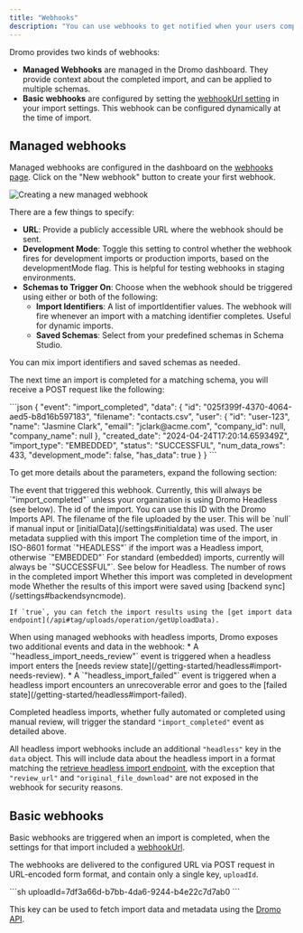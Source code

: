 ```yaml
---
title: "Webhooks"
description: "You can use webhooks to get notified when your users complete an import using Dromo."
---
```


Dromo provides two kinds of webhooks:
* **Managed Webhooks** are managed in the Dromo dashboard. They provide context about the completed import, and can be applied to multiple schemas.
* **Basic webhooks** are configured by setting the [webhookUrl setting](/settings#webhookurl) in your import settings. This webhook can be configured dynamically at the time of import.

## Managed webhooks

Managed webhooks are configured in the dashboard on the [webhooks page](https://dashboard.dromo.io/webhooks). Click on the "New webhook" button to create your first webhook.

![Creating a new managed webhook](/images/assets/images/managed_webhook-f482fe6af96ed967f9a154de467ee7e4.png)

There are a few things to specify:
* **URL**: Provide a publicly accessible URL where the webhook should be sent.
* **Development Mode**: Toggle this setting to control whether the webhook fires for development imports or production imports, based on the developmentMode flag. This is helpful for testing webhooks in staging environments.
* **Schemas to Trigger On**: Choose when the webhook should be triggered using either or both of the following:
  * **Import Identifiers**: A list of importIdentifier values. The webhook will fire whenever an import with a matching identifier completes. Useful for dynamic imports.
  * **Saved Schemas**: Select from your predefined schemas in Schema Studio.

You can mix import identifiers and saved schemas as needed.

The next time an import is completed for a matching schema, you will receive a POST request like the following:

<CodeGroup>
```json
{
  "event": "import_completed", 
  "data": {
    "id": "025f399f-4370-4064-aed5-b8d16b597183",
    "filename": "contacts.csv", 
    "user": {
      "id": "user-123",
      "name": "Jasmine Clark",
      "email": "jclark@acme.com",
      "company_id": null,
      "company_name": null
    },
    "created_date": "2024-04-24T17:20:14.659349Z",
    "import_type": "EMBEDDED",
    "status": "SUCCESSFUL",
    "num_data_rows": 433,
    "development_mode": false,
    "has_data": true
  }
}
```
</CodeGroup>

To get more details about the parameters, expand the following section:

<Expandable title="more about fields in the webhook">
<ResponseField name="event" type="string">
  The event that triggered this webhook. Currently, this will always be `"import_completed"` unless your organization is using Dromo Headless (see below).
</ResponseField>

<ResponseField name="data" type="object">
  <ResponseField name="id" type="string">
    The id of the import. You can use this ID with the Dromo Imports API.
  </ResponseField>

  <ResponseField name="filename" type="string | null">
    The filename of the file uploaded by the user. This will be `null` if manual input or [initialData](/settings#initialdata) was used.
  </ResponseField>

  <ResponseField name="user" type="User">
    The user metadata supplied with this import
  </ResponseField>

  <ResponseField name="created_date" type="string">
    The completion time of the import, in ISO-8601 format
  </ResponseField>

  <ResponseField name="import_type" type="string">
    `"HEADLESS"` if the import was a Headless import, otherwise `"EMBEDDED"`
  </ResponseField>

  <ResponseField name="status" type="string">
    For standard (embedded) imports, currently will always be `"SUCCESSFUL"`. See below for Headless.
  </ResponseField>

  <ResponseField name="num_data_rows" type="number">
    The number of rows in the completed import
  </ResponseField>

  <ResponseField name="development_mode" type="boolean">
    Whether this import was completed in development mode
  </ResponseField>

  <ResponseField name="has_data" type="boolean">
    Whether the results of this import were saved using [backend sync](/settings#backendsyncmode).

    If `true`, you can fetch the import results using the [get import data endpoint](/api#tag/uploads/operation/getUploadData).
  </ResponseField>
</ResponseField>
</Expandable>

<Note>
  When using managed webhooks with headless imports, Dromo exposes two additional events and data in the webhook:
  * A `"headless_import_needs_review"` event is triggered when a headless import enters the [needs review state](/getting-started/headless#import-needs-review).
  * A `"headless_import_failed"` event is triggered when a headless import encounters an unrecoverable error and goes to the [failed state](/getting-started/headless#import-failed).

  Completed headless imports, whether fully automated or completed using manual review, will trigger the standard `"import_completed"` event as detailed above.

  All headless import webhooks include an additional `"headless"` key in the `data` object. This will include data about the headless import in a format matching the [retrieve headless import endpoint](/api#tag/headless/operation/retrieveHeadlessImport), with the exception that `"review_url"` and `"original_file_download"` are not exposed in the webhook for security reasons.
</Note>

## Basic webhooks

Basic webhooks are triggered when an import is completed, when the settings for that import included a [webhookUrl](/settings#webhookurl).

The webhooks are delivered to the configured URL via POST request in URL-encoded form format, and contain only a single key, `uploadId`.

<CodeGroup>
```sh
uploadId=7df3a66d-b7bb-4da6-9244-b4e22c7d7ab0
```
</CodeGroup>

This key can be used to fetch import data and metadata using the [Dromo API](https://developer.dromo.io/api#tag/uploads).
